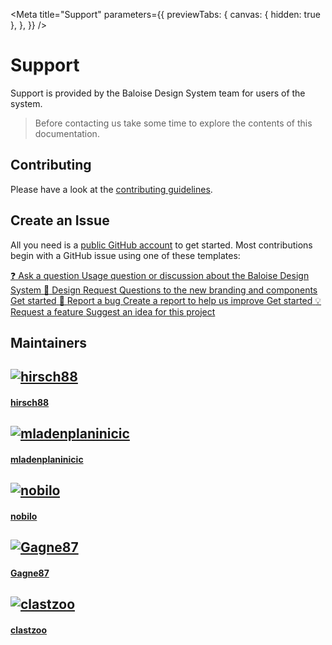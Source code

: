
<Meta
  title="Support"
  parameters={{
    previewTabs: {
      canvas: { hidden: true },
    },
  }}
/>

# Support

<bal-doc-lead>Support is provided by the Baloise Design System team for users of the system.</bal-doc-lead>

> Before contacting us take some time to explore the contents of this documentation.

## Contributing

Please have a look at the [contributing guidelines](?path=/docs/development-contributing-overview--page).

## Create an Issue

All you need is a [public GitHub account](https://github.com/) to get started. Most contributions begin with a GitHub issue using one of these templates:

<div class="support">
  <a href="https://github.com/baloise-incubator/design-system/issues/new?assignees=&labels=❓+Question+&template=question.md">
    <span class="support__icon">❓</span>
    <span class="support__title">Ask a question</span>
    <span class="support__label">Usage question or discussion about the Baloise Design System</span>
  </a>
  <a href="https://github.com/baloise-incubator/design-system/issues/new?assignees=&labels=❓+Question+&template=question.md">
    <span class="support__icon">🎨</span>
    <span class="support__title">Design Request</span>
    <span class="support__label">Questions to the new branding and components Get started</span>
  </a>
  <a href="https://github.com/baloise-incubator/design-system/issues/new?assignees=&labels=❓+Question+&template=question.md">
    <span class="support__icon">🐛</span>
    <span class="support__title">Report a bug</span>
    <span class="support__label">Create a report to help us improve Get started</span>
  </a>
  <a href="https://github.com/baloise-incubator/design-system/issues/new?assignees=&labels=❓+Question+&template=question.md">
    <span class="support__icon">💡</span>
    <span class="support__title">Request a feature</span>
    <span class="support__label">Suggest an idea for this project</span>
  </a>
</div>

## Maintainers

<div class="avatars">
  <a href="https://github.com/hirsch88" target="_top" class="sbdocs sbdocs-a avatar avatar--green">
    <h2 class="sbdocs sbdocs-h2">
      <img
        src="https://avatars.githubusercontent.com/u/6384499?v=4"
        alt="hirsch88"
        class="sbdocs sbdocs-img"
        style={{ width: '80px' }}
      />
    </h2>
    <h4 class="sbdocs sbdocs-h4">hirsch88</h4>
  </a>
  <a href="https://github.com/mladenplaninicic" target="_top" class="sbdocs sbdocs-a avatar avatar--green">
    <h2 class="sbdocs sbdocs-h2">
      <img
        src="https://avatars.githubusercontent.com/u/28272339?v=4"
        alt="mladenplaninicic"
        class="sbdocs sbdocs-img"
        style={{ width: '80px' }}
      />
    </h2>
    <h4 class="sbdocs sbdocs-h4">mladenplaninicic</h4>
  </a>
  <a href="https://github.com/nobilo" target="_top" class="sbdocs sbdocs-a avatar avatar--green">
    <h2 class="sbdocs sbdocs-h2">
      <img
        src="https://avatars.githubusercontent.com/u/11984467?v=4"
        alt="nobilo"
        class="sbdocs sbdocs-img"
        style={{ width: '80px' }}
      />
    </h2>
    <h4 class="sbdocs sbdocs-h4">nobilo</h4>
  </a>
  <a href="https://github.com/Gagne87" target="_top" class="sbdocs sbdocs-a avatar avatar--green">
    <h2 class="sbdocs sbdocs-h2">
      <img
        src="https://avatars.githubusercontent.com/u/29020214?v=4"
        alt="Gagne87"
        class="sbdocs sbdocs-img"
        style={{ width: '80px' }}
      />
    </h2>
    <h4 class="sbdocs sbdocs-h4">Gagne87</h4>
  </a>
  <a href="https://github.com/clastzoo" target="_top" class="sbdocs sbdocs-a avatar avatar--green">
    <h2 class="sbdocs sbdocs-h2">
      <img
        src="https://avatars.githubusercontent.com/u/62377419?v=4"
        alt="clastzoo"
        class="sbdocs sbdocs-img"
        style={{ width: '80px' }}
      />
    </h2>
    <h4 class="sbdocs sbdocs-h4">clastzoo</h4>
  </a>
</div>

<bal-doc-github link="/stories/support.stories.mdx"></bal-doc-github>
